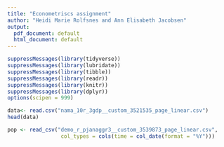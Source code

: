 ```yaml
---
title: "Econometriscs assignment"
author: "Heidi Marie Rolfsnes and Ann Elisabeth Jacobsen"
output:
  pdf_document: default
  html_document: default
---
```


```r
suppressMessages(library(tidyverse))
suppressMessages(library(lubridate))
suppressMessages(library(tibble))
suppressMessages(library(readr))
suppressMessages(library(knitr))
suppressMessages(library(dplyr))
options(scipen = 999)

```

```r
data<- read.csv("nama_10r_3gdp__custom_3521535_page_linear.csv")
head(data)
```
```r
pop <- read_csv("demo_r_pjanaggr3__custom_3539873_page_linear.csv",
                 col_types = cols(time = col_date(format = "%Y")))
````
